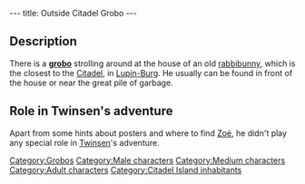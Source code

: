 ---
title: Outside Citadel Grobo
---

{{Character|
Name=Outside Citadel grobo|
Image=Grobo.gif|
Race=[[Grobo]]|
Gender=Male|
Size=Medium|
Age=Adult}}

{{Quote|
Quote=Hi! What are you doing there? Did you know that you can read the posters? All you have to do is move in front of one and use the ACTION command while in normal mode.|
Character=Outside Citadel grobo}}

==Description==
There is a '''[[grobo]]''' strolling around at the house of an old [[rabbibunny]], which is the closest to the [[Citadel]], in [[Lupin-Burg]]. He usually can be found in front of the house or near the great pile of garbage.

==Role in Twinsen's adventure==
Apart from some hints about posters and where to find [[Zoé]], he didn't play any special role in [[Twinsen]]'s adventure.

[[Category:Grobos]]
[[Category:Male characters]]
[[Category:Medium characters]]
[[Category:Adult characters]]
[[Category:Citadel Island inhabitants]]
